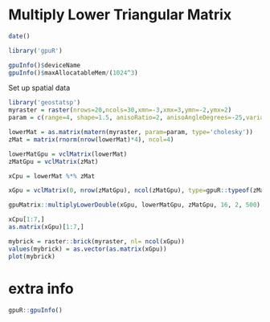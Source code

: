 <!--
%\VignetteEngine{knitr::knitr}
%\VignetteIndexEntry{Mulitply Lower Triangular}
-->


# Multiply Lower Triangular Matrix

```r
date()
```


```r
library('gpuR')
```


```r
gpuInfo()$deviceName
gpuInfo()$maxAllocatableMem/(1024^3)
```

Set up spatial data

```r
library('geostatsp')
myraster = raster(nrows=20,ncols=30,xmn=-3,xmx=3,ymn=-2,ymx=2)
param = c(range=4, shape=1.5, anisoRatio=2, anisoAngleDegrees=-25,variance=20)

lowerMat = as.matrix(matern(myraster, param=param, type='cholesky'))
zMat = matrix(rnorm(nrow(lowerMat)*4), ncol=4)

lowerMatGpu = vclMatrix(lowerMat)
zMatGpu = vclMatrix(zMat)
```


```r
xCpu = lowerMat %*% zMat

xGpu = vclMatrix(0, nrow(zMatGpu), ncol(zMatGpu), type=gpuR::typeof(zMatGpu))

gpuMatrix::multiplyLowerDouble(xGpu, lowerMatGpu, zMatGpu, 16, 2, 500)

xCpu[1:7,]
as.matrix(xGpu)[1:7,]
```

```r
mybrick = raster::brick(myraster, nl= ncol(xGpu))
values(mybrick) = as.vector(as.matrix(xGpu))
plot(mybrick)
```

# extra info

```r
gpuR::gpuInfo()
```




